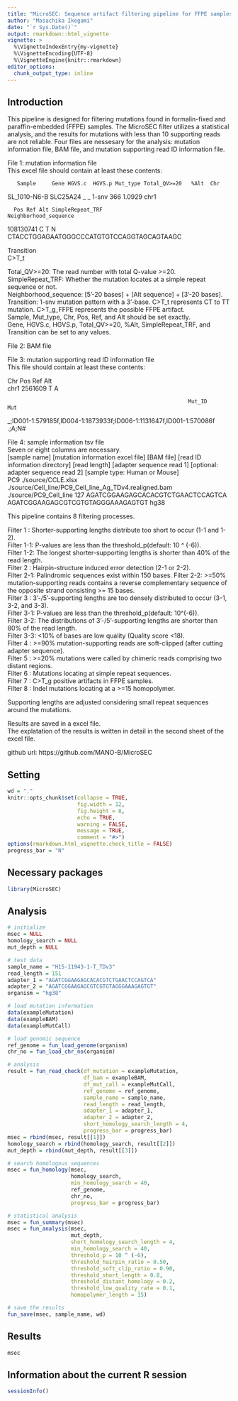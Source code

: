 ```yaml
---
title: "MicroSEC: Sequence artifact filtering pipeline for FFPE samples"
author: "Masachika Ikegami"
date: "`r Sys.Date()`"
output: rmarkdown::html_vignette
vignette: >
  %\VignetteIndexEntry{my-vignette}
  %\VignetteEncoding{UTF-8}
  %\VignetteEngine{knitr::rmarkdown}
editor_options: 
  chunk_output_type: inline
---
```


## Introduction
This pipeline is designed for filtering mutations found in formalin-fixed and 
paraffin-embedded (FFPE) samples. The MicroSEC filter utilizes a statistical 
analysis, and the results for mutations with less than 10 supporting reads are 
not reliable. Four files are nessesary for the analysis: mutation information 
file, BAM file, and mutation supporting read ID information file.  
  
File 1: mutation information file  
This excel file should contain at least these contents:  
  
       Sample     Gene HGVS.c  HGVS.p Mut_type Total_QV>=20   %Alt  Chr  
 SL_1010-N6-B SLC25A24      _       _    1-snv          366 1.0929 chr1  
  
      Pos Ref Alt SimpleRepeat_TRF                     Neighborhood_sequence  
108130741   C   T                N CTACCTGGAGAATGGGCCCATGTGTCCAGGTAGCAGTAAGC  

Transition  
     C>T_t  
  
Total_QV>=20: The read number with total Q-value >=20.  
SimpleRepeat_TRF: Whether the mutation locates at a simple repeat sequence or 
not.  
Neighborhood_sequence: [5'-20 bases] + [Alt sequence] + [3'-20 bases].  
Transition: 1-snv mutation pattern with a 3'-base. C>T_t represents CT to TT 
mutation. C>T_g_FFPE represents the possible FFPE artifact.  
Sample, Mut_type, Chr, Pos, Ref, and Alt should be set exactly.  
Gene, HGVS.c, HGVS.p, Total_QV>=20, %Alt, SimpleRepeat_TRF, and Transition can 
be set to any values.  
  
File 2: BAM file  
  
File 3: mutation supporting read ID information file  
This file should contain at least these contents:  
  
 Chr     Pos Ref Alt  
chr1 2561609   T   A  
  
                                                             Mut_ID     Mut  
_;ID001-1:579185f,ID004-1:1873933f;ID006-1:1131647f,ID001-1:570086f  .;A;N#  
  
File 4: sample information tsv file  
Seven or eight columns are necessary.  
[sample name] [mutation information excel file] [BAM file] 
[read ID information directory] [read length] [adapter sequence read 1] 
[optional: adapter sequence read 2] [sample type: Human or Mouse]  
PC9	./source/CCLE.xlsx ./source/Cell_line/PC9_Cell_line_Ag_TDv4.realigned.bam 
./source/PC9_Cell_line 127 
AGATCGGAAGAGCACACGTCTGAACTCCAGTCA AGATCGGAAGAGCGTCGTGTAGGGAAAGAGTGT hg38  
  
This pipeline contains 8 filtering processes.  
  
Filter 1  : Shorter-supporting lengths distribute too short to occur 
(1-1 and 1-2).  
Filter 1-1: P-values are less than the threshold_p(default: 10 ^ (-6)).  
Filter 1-2: The longest shorter-supporting lengths is shorter than 40% of the 
read length.  
Filter 2  : Hairpin-structure induced error detection (2-1 or 2-2).  
Filter 2-1: Palindromic sequences exist within 150 bases. 
Filter 2-2: >=50% mutation-supporting reads contains a reverse complementary 
sequence of the opposite strand consisting >= 15 bases.  
Filter 3  : 3’-/5’-supporting lengths are too densely distributed to occur 
(3-1, 3-2, and 3-3).  
Filter 3-1: P-values are less than the threshold_p(default: 10^(-6)).  
Filter 3-2: The distributions of 3’-/5’-supporting lengths are shorter than 80% 
of the read length.  
Filter 3-3: <10% of bases are low quality (Quality score <18).  
Filter 4  : >=90% mutation-supporting reads are soft-clipped (after cutting 
adapter sequence).  
Filter 5  : >=20% mutations were called by chimeric reads comprising two 
distant regions.  
Filter 6  : Mutations locating at simple repeat sequences.  
Filter 7  : C>T_g positive artifacts in FFPE samples.  
Filter 8  : Indel mutations locating at a >=15 homopolymer.  
  
Supporting lengths are adjusted considering small repeat sequences around the 
mutations.  
  
Results are saved in a excel file.  
The explatation of the results is written in detail in the second sheet of the 
excel file.  
  
github url: https://github.com/MANO-B/MicroSEC  
  
## Setting
```r
wd = "."
knitr::opts_chunk$set(collapse = TRUE,
                      fig.width = 12,
                      fig.height = 8,
                      echo = TRUE,
                      warning = FALSE,
                      message = TRUE,
                      comment = "#>")
options(rmarkdown.html_vignette.check_title = FALSE)
progress_bar = "N"
```

## Necessary packages
```r
library(MicroSEC)
```

## Analysis
```r
# initialize
msec = NULL
homology_search = NULL
mut_depth = NULL

# test data
sample_name = "H15-11943-1-T_TDv3"
read_length = 151
adapter_1 = "AGATCGGAAGAGCACACGTCTGAACTCCAGTCA"
adapter_2 = "AGATCGGAAGAGCGTCGTGTAGGGAAAGAGTGT"
organism = "hg38"

# load mutation information
data(exampleMutation)
data(exampleBAM)
data(exampleMutCall)

# load genomic sequence
ref_genome = fun_load_genome(organism)
chr_no = fun_load_chr_no(organism)

# analysis
result = fun_read_check(df_mutation = exampleMutation,
                        df_bam = exampleBAM,
                        df_mut_call = exampleMutCall,
                        ref_genome = ref_genome,
                        sample_name = sample_name,
                        read_length = read_length,
                        adapter_1 = adapter_1,
                        adapter_2 = adapter_2,
                        short_homology_search_length = 4,
                        progress_bar = progress_bar)
msec = rbind(msec, result[[1]])
homology_search = rbind(homology_search, result[[2]])
mut_depth = rbind(mut_depth, result[[3]])

# search homologous sequences
msec = fun_homology(msec,
                    homology_search,
                    min_homology_search = 40,
                    ref_genome,
                    chr_no,
                    progress_bar = progress_bar)

# statistical analysis
msec = fun_summary(msec)
msec = fun_analysis(msec,
                    mut_depth,
                    short_homology_search_length = 4,
                    min_homology_search = 40,
                    threshold_p = 10 ^ (-6),
                    threshold_hairpin_ratio = 0.50,
                    threshold_soft_clip_ratio = 0.90,
                    threshold_short_length = 0.8,
                    threshold_distant_homology = 0.2,
                    threshold_low_quality_rate = 0.1,
                    homopolymer_length = 15)

# save the results
fun_save(msec, sample_name, wd)
```

## Results
```r
msec
```

## Information about the current R session
```r
sessionInfo()
```

